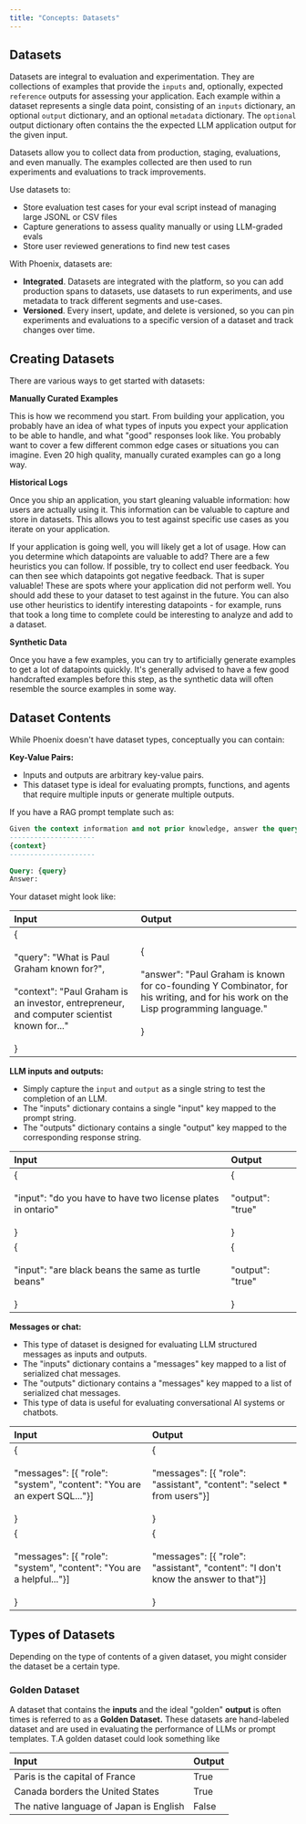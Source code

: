 ```yaml
---
title: "Concepts: Datasets"
---
```


## Datasets

Datasets are integral to evaluation and experimentation. They are collections of examples that provide the `inputs` and, optionally, expected `reference` outputs for assessing your application. Each example within a dataset represents a single data point, consisting of an `inputs` dictionary, an optional `output` dictionary, and an optional `metadata` dictionary. The `optional` output dictionary often contains the the expected LLM application output for the given input.

Datasets allow you to collect data from production, staging, evaluations, and even manually. The examples collected are then used to run experiments and evaluations to track improvements.

Use datasets to:

* Store evaluation test cases for your eval script instead of managing large JSONL or CSV files
* Capture generations to assess quality manually or using LLM-graded evals
* Store user reviewed generations to find new test cases

With Phoenix, datasets are:

* **Integrated**. Datasets are integrated with the platform, so you can add production spans to datasets, use datasets to run experiments, and use metadata to track different segments and use-cases.
* **Versioned**. Every insert, update, and delete is versioned, so you can pin experiments and evaluations to a specific version of a dataset and track changes over time.

## Creating Datasets

There are various ways to get started with datasets:

**Manually Curated Examples**

This is how we recommend you start. From building your application, you probably have an idea of what types of inputs you expect your application to be able to handle, and what "good" responses look like. You probably want to cover a few different common edge cases or situations you can imagine. Even 20 high quality, manually curated examples can go a long way.

**Historical Logs**

Once you ship an application, you start gleaning valuable information: how users are actually using it. This information can be valuable to capture and store in datasets. This allows you to test against specific use cases as you iterate on your application.

If your application is going well, you will likely get a lot of usage. How can you determine which datapoints are valuable to add? There are a few heuristics you can follow. If possible, try to collect end user feedback. You can then see which datapoints got negative feedback. That is super valuable! These are spots where your application did not perform well. You should add these to your dataset to test against in the future. You can also use other heuristics to identify interesting datapoints - for example, runs that took a long time to complete could be interesting to analyze and add to a dataset.

**Synthetic Data**

Once you have a few examples, you can try to artificially generate examples to get a lot of datapoints quickly. It's generally advised to have a few good handcrafted examples before this step, as the synthetic data will often resemble the source examples in some way.

## Dataset Contents

While Phoenix doesn't have dataset types, conceptually you can contain:

**Key-Value Pairs:**

* Inputs and outputs are arbitrary key-value pairs.
* This dataset type is ideal for evaluating prompts, functions, and agents that require multiple inputs or generate multiple outputs.

<Tabs>
<Tab title="Prompt Template">
If you have a RAG prompt template such as:

```sql
Given the context information and not prior knowledge, answer the query.
---------------------
{context}
---------------------

Query: {query}
Answer:
```

Your dataset might look like:

| Input                                                                                                                                                              | Output                                                                                                                                                 |
| :------------------------------------------------------------------------------------------------------------------------------------------------------------------ | :----------------------------------------------------------------------------------------------------------------------------------------------------- |
| \{<br/><br/>"query": "What is Paul Graham known for?", <br/><br/>"context": "Paul Graham is an investor, entrepreneur, and computer scientist known for..."<br/><br/>\} | \{<br/><br/>"answer": "Paul Graham is known for co-founding Y Combinator, for his writing, and for his work on the Lisp programming language."<br/><br/>\} |
</Tab>
</Tabs>

**LLM inputs and outputs:**

* Simply capture the `input` and `output` as a single string to test the completion of an LLM.
* The "inputs" dictionary contains a single "input" key mapped to the prompt string.
* The "outputs" dictionary contains a single "output" key mapped to the corresponding response string.

| Input                                                                            | Output                                  |
| :------------------------------------------------------------------------------- | :-------------------------------------- |
| \{<br/><br/>"input": "do you have to have two license plates in ontario"<br/><br/>\} | \{<br/><br/>"output": "true"<br/><br/>\} |
| \{<br/><br/>"input": "are black beans the same as turtle beans"<br/><br/>\}          | \{<br/><br/>"output": "true"<br/><br/>\}       |

**Messages or chat:**

* This type of dataset is designed for evaluating LLM structured messages as inputs and outputs.
* The "inputs" dictionary contains a "messages" key mapped to a list of serialized chat messages.
* The "outputs" dictionary contains a "messages" key mapped to a list of serialized chat messages.
* This type of data is useful for evaluating conversational AI systems or chatbots.

| Input                                                                                     | Output                                                                                              |
| :----------------------------------------------------------------------------------------- | :--------------------------------------------------------------------------------------------------- |
| \{<br/><br/>"messages": [\{ "role": "system", "content": "You are an expert SQL..."\}]<br/><br/>\} | \{<br/><br/>"messages": [\{ "role": "assistant", "content": "select * from users"}\]<br/><br/>\}             |
| \{<br/><br/>"messages": [\{ "role": "system", "content": "You are a helpful..."\}]<br/><br/>\}     | \{<br/><br/>"messages": [\{ "role": "assistant", "content": "I don't know the answer to that"}\]<br/><br/>\} |

## Types of Datasets

Depending on the type of contents of a given dataset, you might consider the dataset be a certain type.

### Golden Dataset

A dataset that contains the **inputs** and the ideal "golden" **output** is often times is referred to as a **Golden Dataset.** These datasets are hand-labeled dataset and are used in evaluating the performance of LLMs or prompt templates. T.A golden dataset could look something like

| Input                                   | Output |
| :-------------------------------------- | :----- |
| Paris is the capital of France          | True   |
| Canada borders the United States        | True   |
| The native language of Japan is English | False  |
